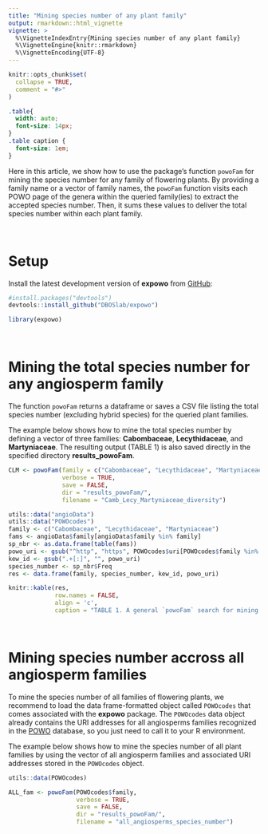```yaml
---
title: "Mining species number of any plant family"
output: rmarkdown::html_vignette
vignette: >
  %\VignetteIndexEntry{Mining species number of any plant family}
  %\VignetteEngine{knitr::rmarkdown}
  %\VignetteEncoding{UTF-8}
---
```


```r
knitr::opts_chunk$set(
  collapse = TRUE,
  comment = "#>"
)
```

```css
.table{
  width: auto;
  font-size: 14px;
}
.table caption {
  font-size: 1em;
}
```

Here in this article, we show how to use the package's function `powoFam` 
for mining the species number for any family of flowering plants. By providing
a family name or a vector of family names, the `powoFam` function visits each 
POWO page of the genera within the queried family(ies) to extract the accepted 
species number. Then, it sums these values to deliver the total species number
within each plant family.\

\

# Setup

Install the latest development version of __expowo__ from 
[GitHub](https://github.com/):

``` r
#install.packages("devtools")
devtools::install_github("DBOSlab/expowo")
```
```r
library(expowo)
```

\

# Mining the total species number for any angiosperm family

The function `powoFam` returns a dataframe or saves a CSV file listing the total
species number (excluding hybrid species) for the queried plant families.\

The example below shows how to mine the total species number by defining a vector of three families: __Cabombaceae__, __Lecythidaceae__, and __Martyniaceae__. The resulting output (TABLE 1) is also saved directly in the specified directory __results_powoFam__.\

```r
CLM <- powoFam(family = c("Cabombaceae", "Lecythidaceae", "Martyniaceae"),
               verbose = TRUE,
               save = FALSE,
               dir = "results_powoFam/",
               filename = "Camb_Lecy_Martyniaceae_diversity")
```

```r
utils::data("angioData")
utils::data("POWOcodes")
family <- c("Cabombaceae", "Lecythidaceae", "Martyniaceae")
fams <- angioData$family[angioData$family %in% family]
sp_nbr <- as.data.frame(table(fams))
powo_uri <- gsub("^http", "https", POWOcodes$uri[POWOcodes$family %in% family])
kew_id <- gsub(".+[:]", "", powo_uri)
species_number <- sp_nbr$Freq
res <- data.frame(family, species_number, kew_id, powo_uri)

knitr::kable(res,
             row.names = FALSE,
             align = 'c',
             caption = "TABLE 1. A general `powoFam` search for mining the total species number of three angiosperm families.")
```

\

# Mining species number accross all angiosperm families

To mine the species number of all families of flowering plants, we recommend to 
load the data frame-formatted object called `POWOcodes` that comes associated with the __expowo__ package. The `POWOcodes` data object already contains the URI addresses for all angiosperms families recognized in the [POWO](https://powo.science.kew.org) database, so you just need to call it
to your R environment. \

The example below shows how to mine the species number of all plant families by 
using the vector of all angiosperm families and associated URI addresses stored 
in the `POWOcodes` object.\

```r
utils::data(POWOcodes)

ALL_fam <- powoFam(POWOcodes$family,
                   verbose = TRUE,
                   save = FALSE,
                   dir = "results_powoFam/",
                   filename = "all_angiosperms_species_number")
```
